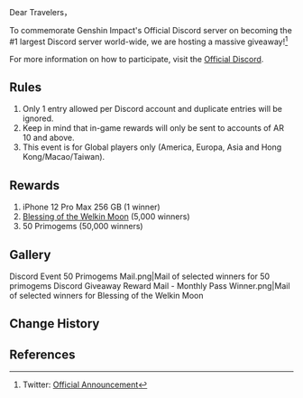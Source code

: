 {{Event
|name              = Discord Server Giveaway
|image             = Top Server Discord Giveaway.jpg
|type              = Social Media
|time_known        = yes
|time_start        = 2020-10-30 12:00:00
|time_start_offset = GMT+8
|time_end          = 2020-11-05 12:00:00
|time_end_offset   = GMT+8
|link              = https://twitter.com/GenshinImpact/status/1322025437568983043
|link2             = https://discord.gg/GenshinImpact
|link2name         = Discord Link
}}
Dear Travelers，

To commemorate Genshin Impact's Official Discord server on becoming the #1 largest Discord server world-wide, we are hosting a massive giveaway!<ref>Twitter: [https://twitter.com/GenshinImpact/status/1322025437568983043 Official Announcement]</ref>

For more information on how to participate, visit the [https://discord.gg/GenshinImpact Official Discord].

==Rules==
# Only 1 entry allowed per Discord account and duplicate entries will be ignored.
# Keep in mind that in-game rewards will only be sent to accounts of AR 10 and above.
# This event is for Global players only (America, Europa, Asia and Hong Kong/Macao/Taiwan).

==Rewards==
# iPhone 12 Pro Max 256 GB (1 winner)
# [[Blessing of the Welkin Moon]] (5,000 winners)
# 50 Primogems (50,000 winners)

==Gallery==
<gallery>
Discord Event 50 Primogems Mail.png|Mail of selected winners for 50 primogems
Discord Giveaway Reward Mail - Monthly Pass Winner.png|Mail of selected winners for Blessing of the Welkin Moon
</gallery>

==Change History==
{{Change History|1.0}}

==References==
{{Reflist}}